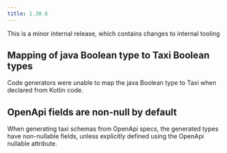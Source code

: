 ```yaml
---
title: 1.30.6
---
```


This is a minor internal release, which contains changes to internal tooling

## Mapping of java Boolean type to Taxi Boolean types
Code generators were unable to map the java Boolean type to Taxi when declared from Kotlin code.

## OpenApi fields are non-null by default
When generating taxi schemas from OpenApi specs, the generated types have non-nullable fields, unless explicitly
defined using the OpenApi nullable attribute.
